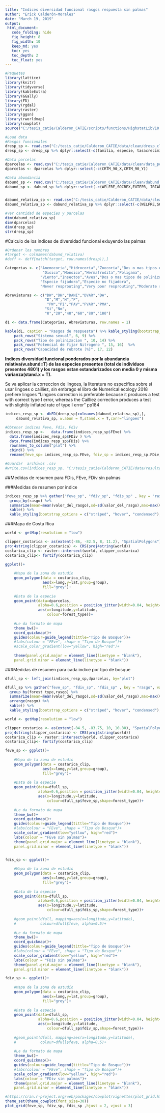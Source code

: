 ```yaml
---
title: "Indices diversidad funcional rasgos respuesta sin palmas"
author: "Erick Calderón-Morales"
date: "March 19, 2019"
output:   
 html_document:
   code_folding: hide
   fig_height: 8
   fig_width: 10
   keep_md: yes
   toc: yes
   toc_depth: 2
   toc_float: yes
---
```


```r
#Paquetes
library(lattice)
library(knitr)
library(tidyverse)
library(kableExtra)
library(GGally)
library(FD)
library(rgdal)
library(raster)
library(ggsn)
library(rworldmap)
library(cowplot)
source("C:/tesis_catie/Calderon_CATIE/scripts/functions/HighstatLibV10.R")
```

```r
#Load data
#Rasgos funcionales
dresp_sp <- read.csv("C:/tesis_catie/Calderon_CATIE/data/clean/dresp_clean_sinpalmas.csv",header = T)
dresp_sp <- dresp_sp %>% dplyr::select(-c(familia, especie, tasacrecimiento)) %>% column_to_rownames("X")

#Data parcelas
dparcelas <- read.csv("C:/tesis_catie/Calderon_CATIE/data/clean/data_posicion_parcelas.csv", header = T)
dparcelas <- dparcelas %>% dplyr::select(-c(CRTM_90_X,CRTM_90_Y))

#Data abundancia
dabund_sp <- read.csv("C:/tesis_catie/Calderon_CATIE/data/clean/dabund_clean.csv", header = T, row.names = 1)
dabund_sp <- dabund_sp %>% dplyr::select(-c(WELFRE,SOCREX,EUTEPR, IRIADE))


dabund_relativa_sp <- read.csv("C:/tesis_catie/Calderon_CATIE/data/clean/dabund_relativa_clean.csv", header = T, row.names = 1)
dabund_relativa_sp <- dabund_relativa_sp %>% dplyr::select(-c(WELFRE,SOCREX,EUTEPR, IRIADE))

#Ver cantidad de especies y parcelas
dim(dabund_relativa_sp)
dim(dparcelas)
dim(dresp_sp)
str(dresp_sp)

```

#Calculo de los indices de diversidad funcional exluyendo las palmas 

```r
#Ordenar los nombres 
#target <- colnames(dabund_relativa) 
#deff <- deff[match(target, row.names(dresp)),]
```


```r
Categorias <- c("Anemocoria","Hidrocoria","Zoocoria","Dos o mas tipos de dispersion","Autocoria",
                 "Dioico","Monoico","Hermafrodita","Poligama",
                "Viento","Insectos","Aves","Dos o mas tipos de polinizacion","Mamiferos",
                "Especie fijadora","Especie no fijadora",
                "Never resprouting","Very poor resprouting","Moderate resprouting","Substantial resprouting","Abundant resprouting","Very abundant resprouting")

Abreviaturas <- c("DW","DH","DANI","DVAR","DA",
                  "D","M","H","P",
                   "PW","PI","PAV","PVAR","PMA",
                  "Si","No",
                  "0","20","40","60","80","100")

d1 <- data.frame(Categorias, Abreviaturas, row.names = 1)

kable(d1, caption = "Rasgos de respuesta") %>% kable_styling(bootstrap_options = c("striped", "hover", "condensed"),full_width = F) %>% pack_rows("Tipo de dispersion", 1, 5) %>% 
    pack_rows("Sistema sexual", 6, 9) %>%
    pack_rows("Tipo de polinizacion ", 10, 14) %>% 
    pack_rows("Potencial de fijar Nitrogeno ", 15, 16)  %>% 
    pack_rows("Capacidad de rebrote (%)", 17, 22)
```
__Indices diversidad funcional ponderados por la abundancia relativa(w.abund=T) de las especies presentes (total de individuos presentes 4801) y los rasgos estan estandarizados con media 0 y misma varianza(stand.x = T).__

Se va aplicar la correccion de lingoes, la literatura no especifica sobre si usar lingoes o cailliez, sin embrago el libro de Numerical ecology 2018 prefiere lingoes "Lingoes correction is
preferable because it produces a test with correct type I error, whereas the Cailliez
correction produces a test with slightly inflated rate of type I error" pp184

```r
indices_resp_sp <- dbFD(dresp_sp[colnames(dabund_relativa_sp),],
     dabund_relativa_sp, w.abun = T,stand.x = T,corr="lingoes")
```


```r
#Obtener indices Feve, Fdis, Fdiv
indices_resp_sp <-   data.frame(indices_resp_sp$FEve) %>% 
  data.frame(indices_resp_sp$FDiv ) %>% 
  data.frame(indices_resp_sp$FDis) %>% 
  rownames_to_column("plot") %>% 
  cbind() %>% 
  rename(feve_sp= indices_resp_sp.FEve, fdiv_sp = indices_resp_sp.FDiv, fdis_sp = indices_resp_sp.FDis )

#Guardar  archivos .csv
#write.csv(indices_resp_sp, "C:/tesis_catie/Calderon_CATIE/data/resultados_csv/data_indices_resp_fdiver_sp.csv")
```



##Medidas de resumen para FDis, FEve, FDiv sin palmas

###Medidas de resumen por indice
```r
indices_resp_sp %>% gather("feve_sp", "fdiv_sp", "fdis_sp" , key = "rasgo", value = "valor_del_rasgo") %>% 
  group_by(rasgo) %>% 
  summarize(mean=mean(valor_del_rasgo),sd=sd(valor_del_rasgo),max=max(valor_del_rasgo),min=min(valor_del_rasgo)) %>%
  kable() %>% 
  kable_styling(bootstrap_options = c("striped", "hover", "condensed"),full_width = F)
```

###Mapa de Costa Rica 

```r
world <- getMap(resolution = "low")

clipper_costarica <- as(extent(-86, -82.5, 8, 11.2), "SpatialPolygons")
proj4string(clipper_costarica) <- CRS(proj4string(world))
costarica_clip <- raster::intersect(world, clipper_costarica)
costarica_clip<- fortify(costarica_clip)

ggplot()+
    
    #Mapa de la zona de estudio 
    geom_polygon(data = costarica_clip,
                 aes(x=long,y=lat,group=group),
                 fill="grey")+
    
    #Data de la especie
    geom_point(data=dparcelas,
               alpha=0.6,position = position_jitter(width=0.04, height=0.04),
               aes(x=longitude,y=latitude, 
                   colour=forest_type))+
    
    #Le da formato de mapa
    theme_bw()+
    coord_quickmap()+
    guides(colour=guide_legend(tittle="Tipo de Bosque"))+
    #labs(colour = "FEve", shape = "Tipo de Bosque")+
    #scale_color_gradient(low="yellow", high="red")+
   
    theme(panel.grid.major = element_line(linetype = "blank"), 
    panel.grid.minor = element_line(linetype = "blank"))
```

###Medidas de resumen para cada indice por tipo de bosque
```r
dfull_sp <- left_join(indices_resp_sp,dparcelas, by="plot") 

dfull_sp %>% gather("feve_sp", "fdiv_sp", "fdis_sp" , key = "rasgo", value = "valor_del_rasgo") %>% 
  group_by(forest_type,rasgo) %>% 
  summarize(mean=mean(valor_del_rasgo),sd=sd(valor_del_rasgo),max=max(valor_del_rasgo),min=min(valor_del_rasgo)) %>%
  arrange(rasgo) %>% 
  kable() %>% 
  kable_styling(bootstrap_options = c("striped", "hover", "condensed"),full_width = F)
```

```r
world <- getMap(resolution = "low")

clipper_costarica <- as(extent(-84.5, -83.75, 10, 10.80), "SpatialPolygons")
proj4string(clipper_costarica) <- CRS(proj4string(world))
costarica_clip <- raster::intersect(world, clipper_costarica)
costarica_clip<- fortify(costarica_clip)

feve_sp <- ggplot()+
    
    #Mapa de la zona de estudio 
    geom_polygon(data = costarica_clip,
                 aes(x=long,y=lat,group=group),
                 fill="grey")+
    
    #Data de la especie
    geom_point(data=dfull_sp,
               alpha=0.6,position = position_jitter(width=0.04, height=0.04),
               aes(x=longitude,y=latitude, 
                   colour=dfull_sp$feve_sp,shape=forest_type))+
    
    #Le da formato de mapa
    theme_bw()+
    coord_quickmap()+
    guides(colour=guide_legend(tittle="Tipo de Bosque"))+
    #labs(colour = "FEve", shape = "Tipo de Bosque")+
    scale_color_gradient(low="yellow", high="red")+
    labs(colour = "FEve sin palmas")+
    theme(panel.grid.major = element_line(linetype = "blank"), 
    panel.grid.minor = element_line(linetype = "blank"))


fdis_sp <- ggplot()+
    
    #Mapa de la zona de estudio 
    geom_polygon(data = costarica_clip,
                 aes(x=long,y=lat,group=group),
                 fill="grey")+
    
    #Data de la especie
    geom_point(data=dfull_sp,
               alpha=0.6,position = position_jitter(width=0.04, height=0.04),
               aes(x=longitude,y=latitude, 
                   colour=dfull_sp$fdis_sp,shape=forest_type))+
    
    #geom_point(dfull, mapping=aes(x=longitude,y=latitude),
    #           colour=dfull$feve, alpha=0.5)+
    
    #Le da formato de mapa
    theme_bw()+
    coord_quickmap()+
    guides(colour=guide_legend(tittle="Tipo de Bosque"))+
    #labs(colour = "FEve", shape = "Tipo de Bosque")+
    scale_color_gradient(low="yellow", high="red")+
    labs(colour = "FDis sin palmas")+
    theme(panel.grid.major = element_line(linetype = "blank"), 
    panel.grid.minor = element_line(linetype = "blank"))

fdiv_sp <- ggplot()+
    
    #Mapa de la zona de estudio 
    geom_polygon(data = costarica_clip,
                 aes(x=long,y=lat,group=group),
                 fill="grey")+
    
    #Data de la especie
    geom_point(data=dfull_sp,
               alpha=0.6,position = position_jitter(width=0.04, height=0.04),
               aes(x=longitude,y=latitude, 
                   colour=dfull_sp$fdiv_sp,shape=forest_type))+
    
    #geom_point(dfull, mapping=aes(x=longitude,y=latitude),
    #           colour=dfull$feve, alpha=0.5)+
    
    #Le da formato de mapa
    theme_bw()+
    coord_quickmap()+
    guides(colour=guide_legend(tittle="Tipo de Bosque"))+
    #labs(colour = "FEve", shape = "Tipo de Bosque")+
    scale_color_gradient(low="yellow", high="red")+
    labs(colour = "FDiv sin palmas")+
    theme(panel.grid.major = element_line(linetype = "blank"), 
    panel.grid.minor = element_line(linetype = "blank"))

#https://cran.r-project.org/web/packages/cowplot/vignettes/plot_grid.html
theme_set(theme_cowplot(font_size=30)) 
plot_grid(feve_sp, fdiv_sp, fdis_sp ,hjust = 2, vjust = 3)
```

